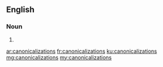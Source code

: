 ==English==

===Noun===
{{head|en|plural}}

# {{plural of|canonicalization|lang=en|nocat=1}}

[[ar:canonicalizations]]
[[fr:canonicalizations]]
[[ku:canonicalizations]]
[[mg:canonicalizations]]
[[my:canonicalizations]]